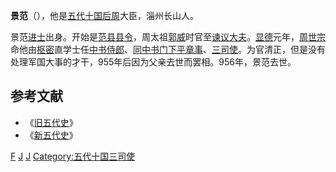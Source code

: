 '''景范'''（{{bd|？||956年||catIdx=J}}），他是[[五代十国|五代十国]][[后周|后周]]大臣，淄州长山人。

景范[[进士|进士]]出身。开始是[[范县|范县]][[县令|县令]]，周太祖[[郭威|郭威]]时官至[[谏议大夫|谏议大夫]]。[[显德|显德]]元年，[[周世宗|周世宗]]命他由[[枢密|枢密]]直学士任[[中书侍郎|中书侍郎]]、[[同中书门下平章事|同中书门下平章事]]、[[三司使|三司使]]。为官清正，但是没有处理军国大事的才干，955年后因为父亲去世而罢相。956年，景范去世。

==参考文献==
*《[[旧五代史|旧五代史]]》
*《[[新五代史|新五代史]]》
{{五代宰相}} 
[[Category:景姓|F]]
[[Category:五代十国宰相|J]] 
[[Category:淄博人|J]]
[[Category:五代十国三司使|Category:五代十国三司使]]